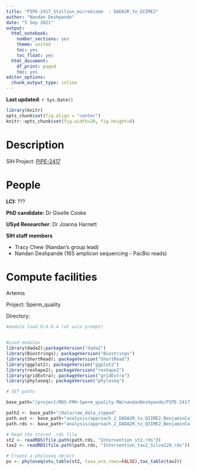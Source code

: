 ```yaml
---
title: "PIPE-2417_Stallion_microbiome  : DADA2R_to_QIIME2"
author: "Nandan Deshpande"
date: "5 Sep 2021"
output:
  html_notebook:
    number_sections: yes
    theme: united
    toc: yes
    toc_float: yes
  html_document:
    df_print: paged
    toc: yes
editor_options:
  chunk_output_type: inline
---
```

__Last updated__: `r Sys.Date()`

```r
library(knitr)
opts_chunk$set(fig.align = "center")
knitr::opts_chunk$set(fig.width=20, fig.height=8) 
```


# Description
SIH Project: [PIPE-2417](https://ctdshub.atlassian.net/secure/RapidBoard.jspa?rapidView=27&projectKey=PIPE&modal=detail&selectedIssue=PIPE-2417)


# People

__LCI:__ ???

__PhD candidate:__ Dr Giselle Cooke

__USyd Researcher__: Dr Joanna Harnett  


__SIH staff members__

* Tracy Chew (Nandan's group lead)
* Nandan Deshpande (16S amplicon sequencing - PacBio reads)

# Compute facilities

Artemis

Project: Sperm_quality

Directory: 


```r

#module load R/4.0.4 (at unix prompt)


#Load modules
library(dada2);packageVersion("dada2")
library(Biostrings); packageVersion("Biostrings")
library(ShortRead); packageVersion("ShortRead")
library(ggplot2); packageVersion("ggplot2")
library(reshape2); packageVersion("reshape2")
library(gridExtra); packageVersion("gridExtra")
library(phyloseq); packageVersion("phyloseq")

# SET paths

base_path="/project/RDS-FMH-Sperm_quality-RW/nandanDeshpande/PIPE-2417_Stallion_microbiome/intervention_study"

path2 <- base_path+"/data/raw_data_zipped"
path.out <- base_path+"analysis/approach_2_DADA2R_to_QIIME2_BenjaminCallahan/iteration_2_withChimeraRemoval/Figures"
path.rds <- base_path+"analysis/approach_2_DADA2R_to_QIIME2_BenjaminCallahan/iteration_2_withChimeraRemoval/RDS/"
```

```r
# Read the stored .rds file
st2 <- readRDS(file.path(path.rds, "Intervention_st2.rds"))
tax2 <- readRDS(file.path(path.rds, "Intervention_tax2_Silva128.rds"))

# Create a phyloseq object
ps <- phyloseq(otu_table(st2, taxa_are_rows=FALSE),tax_table(tax2))
```


